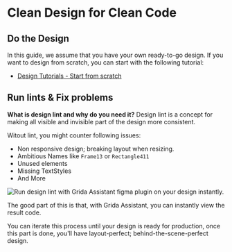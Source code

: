 # Clean Design for Clean Code

## Do the Design

In this guide, we assume that you have your own ready-to-go design.
If you want to design from scratch, you can start with the following tutorial:

- [Design Tutorials - Start from scratch](../design-guides/intro)

## Run lints & Fix problems

**What is design lint and why do you need it?**
Design lint is a concept for making all visible and invisible part of the design more consistent.

Witout lint, you might counter following issues:

- Non responsive design; breaking layout when resizing.
- Ambitious Names like `Frame13` or `Rectangle411`
- Unused elements
- Missing TextStyles
- And More

![Run design lint with Grida Assistant figma plugin on your design instantly.](./assets/how-to-run-lints-on-your-design-with-grida-assistant-figma-plugin-15s.gif)

The good part of this is that, with Grida Assistant, you can instantly view the result code.

You can iterate this process until your design is ready for production, once this part is done, you'll have layout-perfect; behind-the-scene-perfect design.

<!-- ## See the changes -->
<!-- TODO: Add naming & layout example - before | after -->

